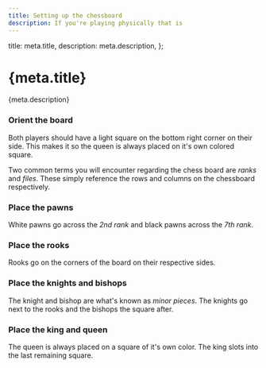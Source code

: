 ```yaml
---
title: Setting up the chessboard
description: If you're playing physically that is
---
```


  title: meta.title,
  description: meta.description,
};

<h1 id={meta.title.split(" ").join("-").toLowerCase()}>{meta.title}</h1>

<p className="lead">{meta.description}</p>

<Steps>

### Orient the board

<Chessboard>
  <CircleMarker slot="a8" />
  <CircleMarker slot="h1" />
</Chessboard>

Both players should have a light square on the bottom right corner on their side. This makes it so the queen is always placed on it's own colored square.

<Callout title="Note:">

Two common terms you will encounter regarding the chess board are _ranks_ and _files_. These simply reference the rows and columns on the chessboard respectively.

</Callout>

### Place the pawns

<Chessboard fen="8/pppppppp/8/8/8/8/PPPPPPPP/8 w - - 0 1" />

White pawns go across the _2nd rank_ and black pawns across the _7th rank_.

### Place the rooks

<Chessboard fen="r6r/pppppppp/8/8/8/8/PPPPPPPP/R6R w - - 0 1" />

Rooks go on the corners of the board on their respective sides.

### Place the knights and bishops

<Chessboard fen="rnb2bnr/pppppppp/8/8/8/8/PPPPPPPP/RNB2BNR w - - 0 1" />

The knight and bishop are what's known as _minor pieces_. The knights go next to the rooks and the bishops the square after.

### Place the king and queen

<Chessboard fen="start" />

The queen is always placed on a square of it's own color. The king slots into the last remaining square.

</Steps>
